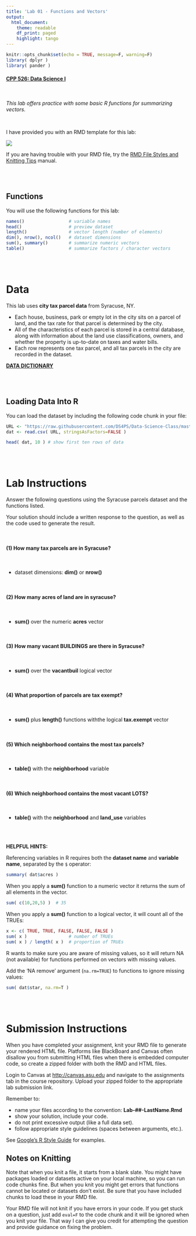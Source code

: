 ```yaml
---
title: 'Lab 01 - Functions and Vectors'
output:
  html_document:
    theme: readable
    df_print: paged
    highlight: tango
---
```


```r
knitr::opts_chunk$set(echo = TRUE, message=F, warning=F)
library( dplyr )
library( pander )
```

#### [CPP 526: Data Science I](https://ds4ps.org/cpp-526-fall-2019/)

<br>

*This lab offers practice with some basic R functions for summarizing vectors.*

<br>

I have provided you with an RMD template for this lab: 


[![](images/download.png)](https://www.dropbox.com/s/43dj0oszgg34clc/Lab-01-LastName.Rmd?dl=1)


If you are having trouble with your RMD file, try the [RMD File Styles and Knitting Tips](https://ds4ps.org/cpp-526-fall-2019/labs/r-markdown-files.html) manual.

<br><br>

## Functions

You will use the following functions for this lab: 

```r
names()                 # variable names
head()                  # preview dataset
length()                # vector length (number of elements)
dim(), nrow(), ncol()   # dataset dimensions
sum(), summary()        # summarize numeric vectors
table()                 # summarize factors / character vectors
```

<br><br>



# Data

This lab uses **city tax parcel data** from Syracuse, NY.

* Each house, business, park or empty lot in the city sits on a parcel of land, and the tax rate for that parcel is determined by the city. 
* All of the characteristics of each parcel is stored in a central database, along with information about the land use classifications, owners, and whether the property is up-to-date on taxes and water bills.  
* Each row represents one tax parcel, and all tax parcels in the city are recorded in the dataset.  

[**DATA DICTIONARY**](https://ds4ps.github.io/Data-Science-Class/DATA/syr_parcels.html)

<br>
<br>

## Loading Data Into R

You can load the dataset by including the following code chunk in your file: 

```r
URL <- "https://raw.githubusercontent.com/DS4PS/Data-Science-Class/master/DATA/syr_parcels.csv"
dat <- read.csv( URL, stringsAsFactors=FALSE )
```


```r
head( dat, 10 ) # show first ten rows of data
```



<br><br>

# Lab Instructions

Answer the following questions using the Syracuse parcels dataset and the functions listed. 

Your solution should include a written response to the question, as well as the code used to generate the result.

<br>


#### (1) How many tax parcels are in Syracuse? 

<br>

* dataset dimensions: **dim()** or **nrow()** 

<br>


    
#### (2) How many acres of land are in syracuse?

<br>

* **sum()** over the numeric **acres** vector

<br>

    
#### (3) How many vacant BUILDINGS are there in Syracuse?

<br>

* **sum()** over the **vacantbuil** logical vector

<br>

    
#### (4) What proportion of parcels are tax exempt?

<br>

* **sum()** plus **length()** functions withthe logical **tax.exempt** vector

<br>

    
#### (5) Which neighborhood contains the most tax parcels?

<br>

* **table()** with the **neighborhood** variable

<br>
    
#### (6) Which neighborhood contains the most vacant LOTS?

<br>

* **table()** with the **neighborhood** and **land_use** variables


<br>
<br>

**HELPFUL HINTS:**

Referencing variables in R requires both the **dataset name** and **variable name**, separated by the `$` operator:

```r
summary( dat$acres )
```

When you apply a **sum()** function to a numeric vector it returns the sum of all elements in the vector. 

```r
sum( c(10,20,5) )  # 35
```

When you apply a **sum()** function to a logical vector, it will count all of the TRUEs:

```r
x <- c( TRUE, TRUE, FALSE, FALSE, FALSE )
sum( x )                # number of TRUEs
sum( x ) / length( x )  # proportion of TRUEs
```


R wants to make sure you are aware of missing values, so it will return NA (not available) for functions performed on vectors with missing values. 

Add the 'NA remove' argument (`na.rm=TRUE`) to functions to ignore missing values: 

```r
sum( dat$star, na.rm=T )
```





<br><br>

# Submission Instructions

When you have completed your assignment, knit your RMD file to generate your rendered HTML file. Platforms like BlackBoard and Canvas often disallow you from submitting HTML files when there is embedded computer code, so create a zipped folder with both the RMD and HTML files.

Login to Canvas at <http://canvas.asu.edu> and navigate to the assignments tab in the course repository. Upload your zipped folder to the appropriate lab submission link.

Remember to:

* name your files according to the convention: **Lab-##-LastName.Rmd**
* show your solution, include your code.
* do not print excessive output (like a full data set).
* follow appropriate style guidelines (spaces between arguments, etc.).

See [Google's R Style Guide](https://google.github.io/styleguide/Rguide.xml) for examples.

## Notes on Knitting

Note that when you knit a file, it starts from a blank slate. You might have packages loaded or datasets active on your local machine, so you can run code chunks fine. But when you knit you might get errors that functions cannot be located or datasets don't exist. Be sure that you have included chunks to load these in your RMD file.

Your RMD file will not knit if you have errors in your code. If you get stuck on a question, just add `eval=F` to the code chunk and it will be ignored when you knit your file. That way I can give you credit for attempting the question and provide guidance on fixing the problem.


<br>
<br>

